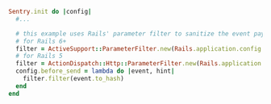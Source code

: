 ```ruby
Sentry.init do |config|
  #...

  # this example uses Rails' parameter filter to sanitize the event payload
  # for Rails 6+
  filter = ActiveSupport::ParameterFilter.new(Rails.application.config.filter_parameters)
  # for Rails 5
  filter = ActionDispatch::Http::ParameterFilter.new(Rails.application.config.filter_parameters)
  config.before_send = lambda do |event, hint|
    filter.filter(event.to_hash)
  end
end
```

